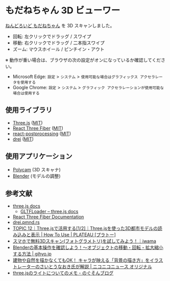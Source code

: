 
# もだねちゃん 3D ビューワー

[ねんどろいど もだねちゃん](https://clew.kem198.net/assets/works/large/20211016_modane_nendoro.jpg) を 3D スキャンしました。

- 回転: 左クリックでドラッグ / スワイプ
- 移動: 右クリックでドラッグ / 二本指スワイプ
- ズーム: マウスホイール / ピンチイン・アウト

<Modane3dViewer />

※ 動作が重い場合は、ブラウザの次の設定がオンになっているか確認してください。

- Microsoft Edge: `設定` > `システム` > `使用可能な場合はグラフィックス アクセラレータを使用する`
- Google Chrome: `設定` > `システム` > `グラフィック アクセラレーションが使用可能な場合は使用する`

## 使用ライブラリ

- [Three.js](https://threejs.org/) ([MIT](https://github.com/mrdoob/three.js/blob/dev/LICENSE))
- [React Three Fiber](https://docs.pmnd.rs/react-three-fiber) ([MIT](https://github.com/pmndrs/react-three-fiber/blob/master/LICENSE))
- [react-postprocessing](https://github.com/pmndrs/react-postprocessing) ([MIT](https://github.com/pmndrs/react-postprocessing/blob/master/LICENSE))
- [drei](https://github.com/pmndrs/drei) ([MIT](https://github.com/pmndrs/drei/blob/master/LICENSE))

## 使用アプリケーション

- [Polycam](https://poly.cam/) (3D スキャナ)
- [Blender](https://www.blender.jp/) (モデルの調整)

## 参考文献

- [three.js docs](https://threejs.org/docs/index.html#manual/en/introduction/Installation)
  - [GLTFLoader – three.js docs](https://threejs.org/docs/#examples/en/loaders/GLTFLoader)
- [React Three Fiber Documentation](https://docs.pmnd.rs/react-three-fiber/getting-started/introduction)
- [drei.pmnd.rs](https://drei.pmnd.rs/)
- [TOPIC 12｜Three.jsで活用する\[1/2\]｜Three.jsを使った3D都市モデルの読み込みと表示 \| How To Use \| PLATEAU \[プラトー\]](https://www.mlit.go.jp/plateau/learning/tpc12-1/)
- [スマホで無料3Dスキャン(フォトグラメトリ)を試してみよう！｜iwama](https://note.com/iwamah1/n/n4ba25c18beaf)
- [Blenderの基本操作を確認しよう！～オブジェクトの移動・回転・拡大縮小する方法 \| gihyo.jp](https://gihyo.jp/article/2023/03/blender-basics-05)
- [建物や自然を描かなくてもOK！ キャラが映える「背景の描き方」をイラストレーターのさいとうなおき氏が解説 | ニコニコニュース オリジナル](https://originalnews.nico/424670)
- [three.jsのライトについてのメモ - のぐそんブログ](https://nogson2.hatenablog.com/entry/2017/04/24/174359)

<Version version="0.1.3" onDate="2024-08-04" />
